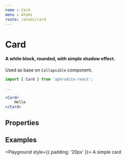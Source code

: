```yaml
---
name : Card
menu : Atoms
route: /atoms/card
---
```



# Card
#### A white block, rounded, with simple shadow effect.
Used as base on `Collapsible` component.

```jsx
import { Card } from 'aphrodite-react';

...

<Card>
    Hello
</Card>
```

## Properties
<Props of={Card} />

## Examples
<Playground style={{ padding: '20px' }}>
    <Row horizontal="center">
        <Col xs={6} sm={4}>
            <Card boxShadow>
                A simple card
            </Card>
        </Col>
    </Row>
</Playground>
